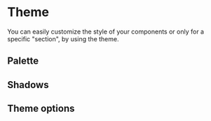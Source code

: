 
<Meta title="Styles/Theme"/>

# Theme

You can easily customize the style of your components or only for a specific "section", by using the theme.

## Palette

<Palettes/>

## Shadows

<Shadows/>

## Theme options

<ThemeOptions/>
